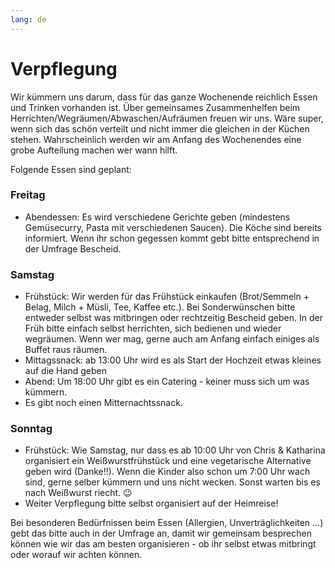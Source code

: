```yaml
---
lang: de
---
```


# Verpflegung

Wir kümmern uns darum, dass für das ganze Wochenende reichlich Essen und Trinken vorhanden ist. Über gemeinsames Zusammenhelfen beim Herrichten/Wegräumen/Abwaschen/Aufräumen freuen wir uns. Wäre super, wenn sich das schön verteilt und nicht immer die gleichen in der Küchen stehen. Wahrscheinlich werden wir am Anfang des Wochenendes eine grobe Aufteilung machen wer wann hilft. 

Folgende Essen sind geplant:

### Freitag

- Abendessen: Es wird verschiedene Gerichte geben (mindestens Gemüsecurry, Pasta mit verschiedenen Saucen). Die Köche sind bereits informiert. Wenn ihr schon gegessen kommt gebt bitte entsprechend in der Umfrage Bescheid.

### Samstag

- Frühstück: Wir werden für das Frühstück einkaufen (Brot/Semmeln + Belag, Milch + Müsli, Tee, Kaffee etc.). Bei Sonderwünschen bitte entweder selbst was mitbringen oder rechtzeitig Bescheid geben. In der Früh bitte einfach selbst herrichten, sich bedienen und wieder wegräumen. Wenn wer mag, gerne auch am Anfang einfach einiges als Buffet raus räumen.
- Mittagssnack: ab 13:00 Uhr wird es als Start der Hochzeit etwas kleines auf die Hand geben
- Abend: Um 18:00 Uhr gibt es ein Catering - keiner muss sich um was kümmern.
- Es gibt noch einen Mitternachtssnack.

### Sonntag

- Frühstück: Wie Samstag, nur dass es ab 10:00 Uhr von Chris & Katharina organisiert ein Weißwurstfrühstück und eine vegetarische Alternative geben wird (Danke!!). Wenn die Kinder also schon um 7:00 Uhr wach sind, gerne selber kümmern und uns nicht wecken. Sonst warten bis es nach Weißwurst riecht. 😉
- Weiter Verpflegung bitte selbst organisiert auf der Heimreise!

Bei besonderen Bedürfnissen beim Essen (Allergien, Unverträglichkeiten ...) gebt das bitte auch in der Umfrage an, damit wir gemeinsam besprechen können wie wir das am besten organisieren - ob ihr selbst etwas mitbringt oder worauf wir achten können.